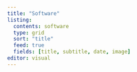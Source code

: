 ```yaml
---
title: "Software"
listing: 
  contents: software
  type: grid
  sort: "title"
  feed: true
  fields: [title, subtitle, date, image]
editor: visual
---
```

